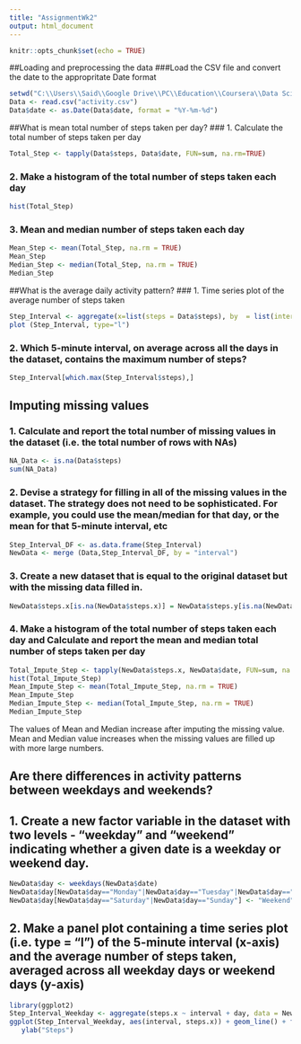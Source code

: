---
title: "AssignmentWk2"
output: html_document
---

```{r setup, include=FALSE}
knitr::opts_chunk$set(echo = TRUE)
```

##Loading and preprocessing the data
###Load the CSV file and convert the date to the appropritate Date format
```{r load}
setwd("C:\\Users\\Said\\Google Drive\\PC\\Education\\Coursera\\Data Science\\Study Materials\\05 Reproducible Research\\Week2\\Assignment")
Data <- read.csv("activity.csv")
Data$date <- as.Date(Data$date, format = "%Y-%m-%d")
```

##What is mean total number of steps taken per day?
### 1. Calculate the total number of steps taken per day
```{r total}
Total_Step <- tapply(Data$steps, Data$date, FUN=sum, na.rm=TRUE)
```

### 2. Make a histogram of the total number of steps taken each day
```{r hist}
hist(Total_Step)
```

### 3. Mean and median number of steps taken each day
```{r mean}
Mean_Step <- mean(Total_Step, na.rm = TRUE)
Mean_Step
Median_Step <- median(Total_Step, na.rm = TRUE)
Median_Step
```

##What is the average daily activity pattern?
### 1. Time series plot of the average number of steps taken
```{r TimeSeriesPlot}
Step_Interval <- aggregate(x=list(steps = Data$steps), by  = list(interval = Data$interval), FUN=mean, na.rm=TRUE)
plot (Step_Interval, type="l")
```

### 2. Which 5-minute interval, on average across all the days in the dataset, contains the maximum number of steps?
```{r MaxStep}
Step_Interval[which.max(Step_Interval$steps),]
```

## Imputing missing values
### 1. Calculate and report the total number of missing values in the dataset (i.e. the total number of rows with NAs)
```{r Missing}
NA_Data <- is.na(Data$steps)
sum(NA_Data)
```

### 2. Devise a strategy for filling in all of the missing values in the dataset. The strategy does not need to be sophisticated. For example, you could use the mean/median for that day, or the mean for that 5-minute interval, etc
```{r Fill_Missing}
Step_Interval_DF <- as.data.frame(Step_Interval)
NewData <- merge (Data,Step_Interval_DF, by = "interval")
```

### 3. Create a new dataset that is equal to the original dataset but with the missing data filled in.
```{r Impute}
NewData$steps.x[is.na(NewData$steps.x)] = NewData$steps.y[is.na(NewData$steps.x)]
```

### 4. Make a histogram of the total number of steps taken each day and Calculate and report the mean and median total number of steps taken per day
```{r Hist_Impute}
Total_Impute_Step <- tapply(NewData$steps.x, NewData$date, FUN=sum, na.rm=TRUE)
hist(Total_Impute_Step)
Mean_Impute_Step <- mean(Total_Impute_Step, na.rm = TRUE)
Mean_Impute_Step
Median_Impute_Step <- median(Total_Impute_Step, na.rm = TRUE)
Median_Impute_Step
```
The values of Mean and Median increase after imputing the missing value. Mean and Median value increases when the missing values are filled up with more large numbers.

## Are there differences in activity patterns between weekdays and weekends?

## 1. Create a new factor variable in the dataset with two levels - "weekday" and "weekend" indicating whether a given date is a weekday or weekend day.
```{r Weekday_Factor}
NewData$day <- weekdays(NewData$date)
NewData$day[NewData$day=="Monday"|NewData$day=="Tuesday"|NewData$day=="Wednesday"|NewData$day=="Thursday"|NewData$day=="Friday"] <- "Weekday"
NewData$day[NewData$day=="Saturday"|NewData$day=="Sunday"] <- "Weekend"
```

## 2. Make a panel plot containing a time series plot (i.e. type = "l") of the 5-minute interval (x-axis) and the average number of steps taken, averaged across all weekday days or weekend days (y-axis)  
```{r TimeSeriesPlot_Weekday}
library(ggplot2)
Step_Interval_Weekday <- aggregate(steps.x ~ interval + day, data = NewData, mean)
ggplot(Step_Interval_Weekday, aes(interval, steps.x)) + geom_line() + facet_grid(day ~ .) + 
   ylab("Steps")

```
